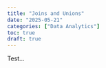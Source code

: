 ```yaml
---
title: "Joins and Unions"
date: "2025-05-21"
categories: ["Data Analytics"]
toc: true
draft: true
---
```


Test...
